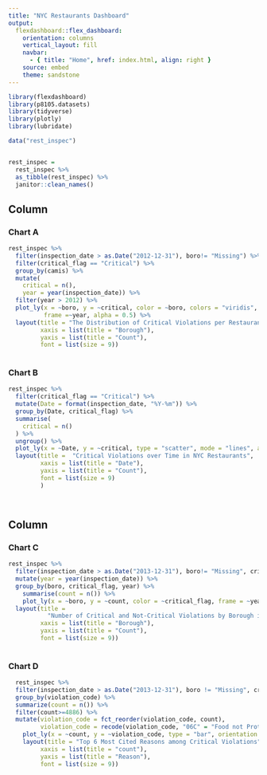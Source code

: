 ```yaml
---
title: "NYC Restaurants Dashboard"
output: 
  flexdashboard::flex_dashboard:
    orientation: columns
    vertical_layout: fill
    navbar:
      - { title: "Home", href: index.html, align: right }
    source: embed
    theme: sandstone
---
```


```r
library(flexdashboard)
library(p8105.datasets)
library(tidyverse)
library(plotly)
library(lubridate)

data("rest_inspec")


rest_inspec = 
  rest_inspec %>% 
  as_tibble(rest_inspec) %>% 
  janitor::clean_names()


```

Column {data-width=600}
-----------------------------------------------------------------------

### Chart A

```r
rest_inspec %>% 
  filter(inspection_date > as.Date("2012-12-31"), boro!= "Missing") %>% 
  filter(critical_flag == "Critical") %>% 
  group_by(camis) %>% 
  mutate(
    critical = n(),
    year = year(inspection_date)) %>% 
  filter(year > 2012) %>% 
  plot_ly(x = ~boro, y = ~critical, color = ~boro, colors = "viridis", type = "box",
          frame =~year, alpha = 0.5) %>% 
  layout(title = "The Distribution of Critical Violations per Restaurant per Borough in NYC",
         xaxis = list(title = "Borough"),
         yaxis = list(title = "Count"),
         font = list(size = 9))
  

```

### Chart B

```r
rest_inspec %>% 
  filter(critical_flag == "Critical") %>% 
  mutate(Date = format(inspection_date, "%Y-%m")) %>%
  group_by(Date, critical_flag) %>% 
  summarise(
    critical = n()
  ) %>% 
  ungroup() %>% 
  plot_ly(x = ~Date, y = ~critical, type = "scatter", mode = "lines", alpha = 0.5) %>% 
  layout(title =  "Critical Violations over Time in NYC Restaurants",
         xaxis = list(title = "Date"),
         yaxis = list(title = "Count"),
         font = list(size = 9)
         )

  
```

Column  {data-height=500}
-----------------------------------------------------------------------
### Chart C

```r
rest_inspec %>% 
  filter(inspection_date > as.Date("2013-12-31"), boro!= "Missing", critical_flag != "Not Applicable") %>% 
  mutate(year = year(inspection_date)) %>% 
  group_by(boro, critical_flag, year) %>% 
    summarise(count = n()) %>% 
    plot_ly(x = ~boro, y = ~count, color = ~critical_flag, frame = ~year, type = "bar",colors = "viridis", alpha = 0.6) %>% 
  layout(title = 
           "Number of Critical and Not-Critical Violations by Borough in NYC",
         xaxis = list(title = "Borough"),
         yaxis = list(title = "Count"),
         font = list(size = 9))
  
```

### Chart D

```r

  rest_inspec %>% 
  filter(inspection_date > as.Date("2013-12-31"), boro != "Missing", critical_flag == "Critical", year(inspection_date) == 2017) %>% 
  group_by(violation_code) %>% 
  summarize(count = n()) %>% 
  filter(count>=4886) %>% 
  mutate(violation_code = fct_reorder(violation_code, count),
         violation_code = recode(violation_code, "06C" = "Food not Protected","04L" = "Evidence of mice or live mice", "06D" = "Cleaning/sanitizing equipment or utensils", "02G" = "Cold foods held above temperature", "02B" = "Hot foods kept below tempretature", "04N" = "Flying insects in food area")) %>% 
    plot_ly(x = ~count, y = ~violation_code, type = "bar", orientation = "h", alpha = 0.6) %>% 
    layout(title = "Top 6 Most Cited Reasons among Critical Violations",
         xaxis = list(title = "count"),
         yaxis = list(title = "Reason"),
         font = list(size = 9))
  
  
```
